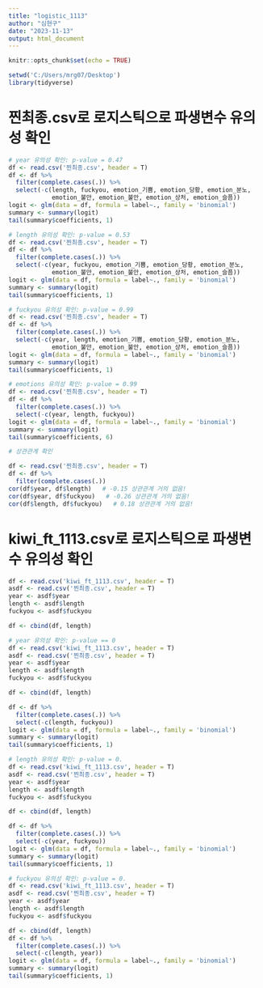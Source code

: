 ```yaml
---
title: "logistic_1113"
author: "심현구"
date: "2023-11-13"
output: html_document
---
```


```r
knitr::opts_chunk$set(echo = TRUE)
```


```r
setwd('C:/Users/mrg07/Desktop')
library(tidyverse)
```

# 찐최종.csv로 로지스틱으로 파생변수 유의성 확인

```r
# year 유의성 확인: p-value = 0.47
df <- read.csv('찐최종.csv', header = T)
df <- df %>% 
  filter(complete.cases(.)) %>% 
  select(-c(length, fuckyou, emotion_기쁨, emotion_당황, emotion_분노,
            emotion_불안, emotion_불안, emotion_상처, emotion_슬픔))
logit <- glm(data = df, formula = label~., family = 'binomial')
summary <- summary(logit)
tail(summary$coefficients, 1)
```

```r
# length 유의성 확인: p-value = 0.53
df <- read.csv('찐최종.csv', header = T)
df <- df %>% 
  filter(complete.cases(.)) %>% 
  select(-c(year, fuckyou, emotion_기쁨, emotion_당황, emotion_분노,
            emotion_불안, emotion_불안, emotion_상처, emotion_슬픔))
logit <- glm(data = df, formula = label~., family = 'binomial')
summary <- summary(logit)
tail(summary$coefficients, 1)
```


```r
# fuckyou 유의성 확인: p-value = 0.99
df <- read.csv('찐최종.csv', header = T)
df <- df %>% 
  filter(complete.cases(.)) %>% 
  select(-c(year, length, emotion_기쁨, emotion_당황, emotion_분노,
            emotion_불안, emotion_불안, emotion_상처, emotion_슬픔))
logit <- glm(data = df, formula = label~., family = 'binomial')
summary <- summary(logit)
tail(summary$coefficients, 1)
```

```r
# emotions 유의성 확인: p-value = 0.99
df <- read.csv('찐최종.csv', header = T)
df <- df %>% 
  filter(complete.cases(.)) %>% 
  select(-c(year, length, fuckyou))
logit <- glm(data = df, formula = label~., family = 'binomial')
summary <- summary(logit)
tail(summary$coefficients, 6)
```


```r
# 상관관계 확인

df <- read.csv('찐최종.csv', header = T)
df <- df %>% 
  filter(complete.cases(.))
cor(df$year, df$length)   # -0.15 상관관계 거의 없음!
cor(df$year, df$fuckyou)   # -0.26 상관관계 거의 없음!
cor(df$length, df$fuckyou)   # 0.18 상관관계 거의 없음!
```






# kiwi_ft_1113.csv로 로지스틱으로 파생변수 유의성 확인

```r
df <- read.csv('kiwi_ft_1113.csv', header = T)
asdf <- read.csv('찐최종.csv', header = T)
year <- asdf$year
length <- asdf$length
fuckyou <- asdf$fuckyou

df <- cbind(df, length)
```

```r
# year 유의성 확인: p-value == 0
df <- read.csv('kiwi_ft_1113.csv', header = T)
asdf <- read.csv('찐최종.csv', header = T)
year <- asdf$year
length <- asdf$length
fuckyou <- asdf$fuckyou

df <- cbind(df, length)

df <- df %>% 
  filter(complete.cases(.)) %>% 
  select(-c(length, fuckyou))
logit <- glm(data = df, formula = label~., family = 'binomial')
summary <- summary(logit)
tail(summary$coefficients, 1)
```
```r
# length 유의성 확인: p-value = 0.
df <- read.csv('kiwi_ft_1113.csv', header = T)
asdf <- read.csv('찐최종.csv', header = T)
year <- asdf$year
length <- asdf$length
fuckyou <- asdf$fuckyou

df <- cbind(df, length)

df <- df %>% 
  filter(complete.cases(.)) %>% 
  select(-c(year, fuckyou))
logit <- glm(data = df, formula = label~., family = 'binomial')
summary <- summary(logit)
tail(summary$coefficients, 1)
```

```r
# fuckyou 유의성 확인: p-value = 0.
df <- read.csv('kiwi_ft_1113.csv', header = T)
asdf <- read.csv('찐최종.csv', header = T)
year <- asdf$year
length <- asdf$length
fuckyou <- asdf$fuckyou

df <- cbind(df, length)
df <- df %>% 
  filter(complete.cases(.)) %>% 
  select(-c(length, year))
logit <- glm(data = df, formula = label~., family = 'binomial')
summary <- summary(logit)
tail(summary$coefficients, 1)
```



